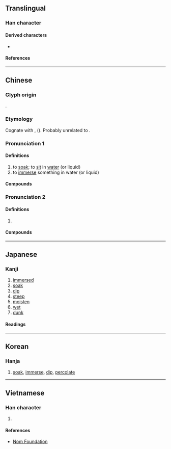 {{character info}}
{{character info|0x2F904}}
==Translingual==

===Han character===
{{Han char|rn=85|rad=水|as=07|sn=10|four=37147|canj=ESME|ids=⿰氵𠬶}}

====Derived characters====
* {{l|mul|[[𠺸]], [[𢟖]], [[寖]], [[蓡]], [[䆮]]}}

====References====
{{Han ref|kx=0625.150|dkj=17505|dj=1027.010|hdz=31635.040|uh=6D78}}

----

==Chinese==
{{zh-forms|alt=濅,寖,𥧲}}

===Glyph origin===
{{Han etym}}
{{Han compound|水|𡩠|ls=psc|c1=s|c2=p}}.

===Etymology===
Cognate with {{cog|my|စိမ်||to steep; to soak}}, {{cog|my|စိမ့်||to seep; to ooze}} ({{zh-ref|Schuessler, 2007}}). Probably unrelated to {{och-l|沉}}.

===Pronunciation 1===
{{zh-pron
|m=jìn
|m-s=
|c=zam3
|c-t=dim1
|g=
|h=pfs=chim;gd=jim4
|j=
|mb=
|md=céng
|mn=chìm
|mn-t=zim3
|w=
|x=
|mc=2
|oc=1
|cat=v
}}

====Definitions====
{{zh-hanzi}}

# to [[soak]]; to [[sit]] in [[water]] (or liquid)
# to [[immerse]] something in water (or liquid)

====Compounds====
{{zh-der|浸水|受浸|巨浸|浸信會|浸種|浸漸|浸蝕|浸製|浸劑|浸禮|浸微|浸染|浸微浸消|浸泡|浸濕|沉浸|濕浸浸|浸漬|浸潤之譖|浸透|浸膏|浸禮會|浸潤|浸浴|浸入|浸死}}

===Pronunciation 2===
{{zh-pron
|m=jìn,qīn,1nb=standard in Mainland and Taiwan,2nb=literary variant
|c=cam1,zam3
|mc=1
|oc=2
|cat=v
}}

====Definitions====
{{zh-hanzi}}

# {{zh-used2|c}}

====Compounds====
{{zh-der|浸凌|浸潯|浸淫|浸漁|浸潭|浸蠹}}

{{zh-cat|Intermediate}}

----

==Japanese==

===Kanji===
{{ja-kanji|grade=c|rs=水07}}

# [[immersed]]
# [[soak]]
# [[dip]]
# [[steep]]
# [[moisten]]
# [[wet]]
# [[dunk]]

====Readings====
{{ja-readings
|on=しん
|kun=ひた-す, ひた-る, やや
}}

----

==Korean==

===Hanja===
{{ko-hanja|hangeul=침|eumhun=|rv=chim|mr=ch'im|y=chim}}

# [[soak]], [[immerse]], [[dip]], [[percolate]]

----

==Vietnamese==

===Han character===
{{vi-hantu|rs=水07|[[tắm]], [[rẫm]], [[tẩm]], [[thấm]], [[thâm]], [[trẫm]], [[tẳm]]}}

# {{rfdef|vi|sort=水07}}

====References====
* [http://nomfoundation.org/common/nom_details.php?codepoint=6D78 Nom Foundation]